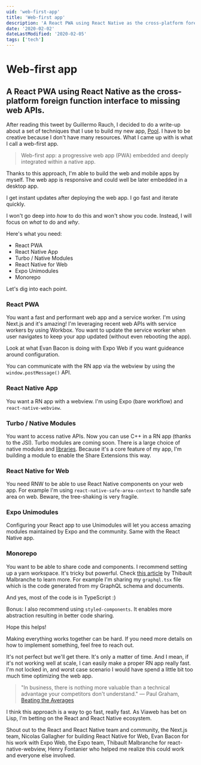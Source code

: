 ```yaml
---
uid: 'web-first-app'
title: 'Web-first app'
description: 'A React PWA using React Native as the cross-platform foreign function interface to missing web APIs.'
date: '2020-02-02'
dateLastModified: '2020-02-05'
tags: ['tech']
---
```


# Web-first app

## A React PWA using React Native as the cross-platform foreign function interface to missing web APIs.

<Tweet id="1223446855482167302" />

After reading this tweet by Guillermo Rauch, I decided to do a write-up about a set of techniques that I use to build my new app, [Pool](https://poolmessenger.com). I have to be creative because I don't have many resources. What I came up with is what I call a web-first app.

> Web-first app: a progressive web app (PWA) embedded and deeply integrated within a native app.

Thanks to this approach, I'm able to build the web and mobile apps by myself. The web app is responsive and could well be later embedded in a desktop app.

I get instant updates after deploying the web app. I go fast and iterate quickly.

I won't go deep into _how_ to do this and won't show you code. Instead, I will focus on _what_ to do and _why_.

Here's what you need:

- React PWA
- React Native App
- Turbo / Native Modules
- React Native for Web
- Expo Unimodules
- Monorepo

Let's dig into each point.

### React PWA

You want a fast and performant web app and a service worker. I'm using Next.js and it's amazing! I'm leveraging recent web APIs with service workers by using Workbox. You want to update the service worker when user navigates to keep your app updated (without even rebooting the app).

Look at what Evan Bacon is doing with Expo Web if you want guideance around configuration.

You can communicate with the RN app via the webview by using the `window.postMessage()` API.

### React Native App

You want a RN app with a webview. I'm using Expo (bare workflow) and `react-native-webview`.

### Turbo / Native Modules

You want to access native APIs. Now you can use C++ in a RN app (thanks to the JSI). Turbo modules are coming soon. There is a large choice of native modules and [libraries](https://www.native.directory). Because it's a core feature of my app, I'm building a module to enable the Share Extensions this way.

### React Native for Web

You need RNW to be able to use React Native components on your web app. For example I'm using `react-native-safe-area-context` to handle safe area on web. Beware, the tree-shaking is very fragile.

### Expo Unimodules

Configuring your React app to use Unimodules will let you access amazing modules maintained by Expo and the community. Same with the React Native app.

### Monorepo

You want to be able to share code and components. I recommend setting up a yarn workspace. It's tricky but powerful. Check [this article](https://engineering.brigad.co/react-native-monorepos-code-sharing-f6c08172b417) by Thibault Malbranche to learn more. For example I'm sharing my `graphql.tsx` file which is the code generated from my GraphQL schema and documents.

And yes, most of the code is in TypeScript :)

Bonus: I also recommend using `styled-components`. It enables more abstraction resulting in better code sharing.

Hope this helps!

Making everything works together can be hard. If you need more details on how to implement something, feel free to reach out.

It's not perfect but we'll get there. It's only a matter of time. And I mean, if it's not working well at scale, I can easily make a proper RN app really fast. I'm not locked in, and worst case scenario I would have spend a little bit too much time optimizing the web app.

> "In business, there is nothing more valuable than a technical advantage your competitors don't understand." — Paul Graham, [Beating the Averages](http://www.paulgraham.com/avg.html)

I think this approach is a way to go fast, really fast. As Viaweb has bet on Lisp, I'm betting on the React and React Native ecosystem.

Shout out to the React and React Native team and community, the Next.js team, Nicolas Gallagher for building React Native for Web, Evan Bacon for his work with Expo Web, the Expo team, Thibault Malbranche for react-native-webview, Henry Fontanier who helped me realize this could work and everyone else involved.
